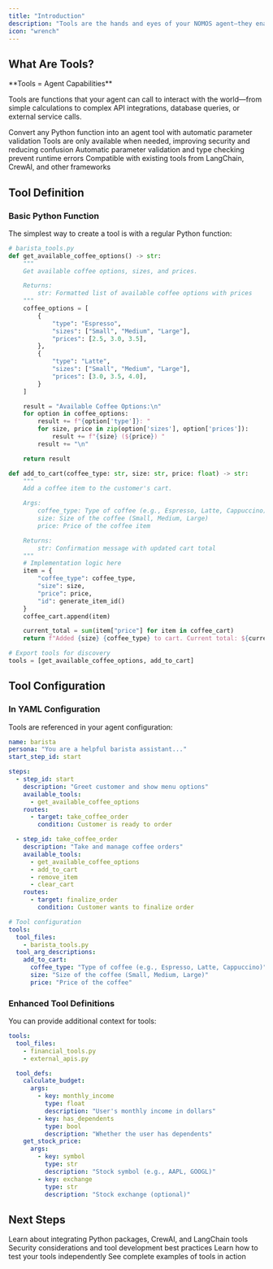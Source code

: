 ```yaml
---
title: "Introduction"
description: "Tools are the hands and eyes of your NOMOS agent—they enable interaction with external systems, data processing, and action execution. NOMOS provides a flexible and secure tool integration system that gives agents capabilities while maintaining control and auditability."
icon: "wrench"
---
```


## What Are Tools?

<Info>
**Tools = Agent Capabilities**

Tools are functions that your agent can call to interact with the world—from simple calculations to complex API integrations, database queries, or external service calls.
</Info>

<CardGroup cols={2}>
  <Card title="Function-Based" icon="code" iconType="solid">
    Convert any Python function into an agent tool with automatic parameter validation
  </Card>
  <Card title="Contextual Access" icon="key" iconType="solid">
    Tools are only available when needed, improving security and reducing confusion
  </Card>
  <Card title="Type Safety" icon="shield-check" iconType="solid">
    Automatic parameter validation and type checking prevent runtime errors
  </Card>
  <Card title="Framework Integration" icon="blocks" iconType="solid">
    Compatible with existing tools from LangChain, CrewAI, and other frameworks
  </Card>
</CardGroup>

## Tool Definition

### Basic Python Function

The simplest way to create a tool is with a regular Python function:

```python
# barista_tools.py
def get_available_coffee_options() -> str:
    """
    Get available coffee options, sizes, and prices.

    Returns:
        str: Formatted list of available coffee options with prices
    """
    coffee_options = [
        {
            "type": "Espresso",
            "sizes": ["Small", "Medium", "Large"],
            "prices": [2.5, 3.0, 3.5],
        },
        {
            "type": "Latte",
            "sizes": ["Small", "Medium", "Large"],
            "prices": [3.0, 3.5, 4.0],
        }
    ]

    result = "Available Coffee Options:\n"
    for option in coffee_options:
        result += f"{option['type']}: "
        for size, price in zip(option['sizes'], option['prices']):
            result += f"{size} (${price}) "
        result += "\n"

    return result

def add_to_cart(coffee_type: str, size: str, price: float) -> str:
    """
    Add a coffee item to the customer's cart.

    Args:
        coffee_type: Type of coffee (e.g., Espresso, Latte, Cappuccino)
        size: Size of the coffee (Small, Medium, Large)
        price: Price of the coffee item

    Returns:
        str: Confirmation message with updated cart total
    """
    # Implementation logic here
    item = {
        "coffee_type": coffee_type,
        "size": size,
        "price": price,
        "id": generate_item_id()
    }
    coffee_cart.append(item)

    current_total = sum(item["price"] for item in coffee_cart)
    return f"Added {size} {coffee_type} to cart. Current total: ${current_total:.2f}"

# Export tools for discovery
tools = [get_available_coffee_options, add_to_cart]
```

## Tool Configuration

### In YAML Configuration

Tools are referenced in your agent configuration:

```yaml
name: barista
persona: "You are a helpful barista assistant..."
start_step_id: start

steps:
  - step_id: start
    description: "Greet customer and show menu options"
    available_tools:
      - get_available_coffee_options
    routes:
      - target: take_coffee_order
        condition: Customer is ready to order

  - step_id: take_coffee_order
    description: "Take and manage coffee orders"
    available_tools:
      - get_available_coffee_options
      - add_to_cart
      - remove_item
      - clear_cart
    routes:
      - target: finalize_order
        condition: Customer wants to finalize order

# Tool configuration
tools:
  tool_files:
    - barista_tools.py
  tool_arg_descriptions:
    add_to_cart:
      coffee_type: "Type of coffee (e.g., Espresso, Latte, Cappuccino)"
      size: "Size of the coffee (Small, Medium, Large)"
      price: "Price of the coffee"
```

### Enhanced Tool Definitions

You can provide additional context for tools:

```yaml
tools:
  tool_files:
    - financial_tools.py
    - external_apis.py

  tool_defs:
    calculate_budget:
      args:
        - key: monthly_income
          type: float
          description: "User's monthly income in dollars"
        - key: has_dependents
          type: bool
          description: "Whether the user has dependents"
    get_stock_price:
      args:
        - key: symbol
          type: str
          description: "Stock symbol (e.g., AAPL, GOOGL)"
        - key: exchange
          type: str
          description: "Stock exchange (optional)"
```

## Next Steps

<CardGroup cols={2}>
  <Card
    title="External Tools"
    icon="square-arrow-out-up-right"
    href="/tools/external-tools"
  >
    Learn about integrating Python packages, CrewAI, and LangChain tools
  </Card>
  <Card
    title="Security & Best Practices"
    icon="shield"
    href="/tools/security-best-practices"
  >
    Security considerations and tool development best practices
  </Card>
  <Card
    title="Testing Tools"
    icon="test-tube"
    href="/testing-evaluation#tool-testing"
  >
    Learn how to test your tools independently
  </Card>
  <Card
    title="Examples"
    icon="code"
    href="/examples"
  >
    See complete examples of tools in action
  </Card>
</CardGroup>
